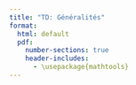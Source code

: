 ```yaml
--- 
title: "TD: Généralités"
format:
  html: default
  pdf: 
    number-sections: true
    header-includes:
      - \usepackage{mathtools} 
---
```


